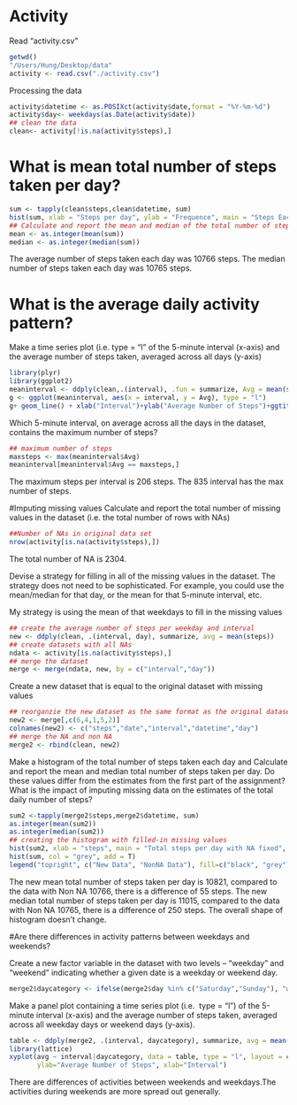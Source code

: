 Activity
============
Read "activity.csv"
```r
getwd()
"/Users/Hung/Desktop/data"
activity <- read.csv("./activity.csv")
```
Processing the data
```r
activity$datetime <- as.POSIXct(activity$date,format = "%Y-%m-%d")
activity$day<- weekdays(as.Date(activity$date))
## clean the data
clean<- activity[!is.na(activity$steps),]
```
# What is mean total number of steps taken per day?
```r
sum <- tapply(clean$steps,clean$datetime, sum)
hist(sum, xlab = "Steps per day", ylab = "Frequence", main = "Steps Each Day")
## Calculate and report the mean and median of the total number of steps taken per day
mean <- as.integer(mean(sum))
median <- as.integer(median(sum))
```
The average number of steps taken each day was 10766 steps.
The median number of steps taken each day was 10765 steps.

# What is the average daily activity pattern?
Make a time series plot (i.e. type = "l" of the 5-minute interval (x-axis) and the average number of steps taken, averaged across all days (y-axis)
```r
library(plyr)
library(ggplot2)
meaninterval <- ddply(clean,.(interval), .fun = summarize, Avg = mean(steps))
g <- ggplot(meaninterval, aes(x = interval, y = Avg), type = "l")
g+ geom_line() + xlab("Interval")+ylab("Average Number of Steps")+ggtitle("Average Number of Steps per Interval")
```

Which 5-minute interval, on average across all the days in the dataset, contains the maximum number of steps?
```r
## maximum number of steps
maxsteps <- max(meaninterval$Avg)
meaninterval[meaninterval$Avg == maxsteps,]
```
The maximum steps per interval is 206 steps.
The 835 interval has the max number of steps.

#Imputing missing values
Calculate and report the total number of missing values in the dataset (i.e. the total number of rows with NAs)
```r
##Number of NAs in original data set
nrow(activity[is.na(activity$steps),])
```
The total number of NA is 2304.

Devise a strategy for filling in all of the missing values in the dataset. The strategy does not need to be sophisticated. For example, you could use the mean/median for that day, or the mean for that 5-minute interval, etc.

My strategy is using the mean of that weekdays to fill in the missing values
```r
## create the average number of steps per weekday and interval
new <- ddply(clean, .(interval, day), summarize, avg = mean(steps))
## create datasets with all NAs
ndata <- activity[is.na(activity$steps),]
## merge the dataset
merge <- merge(ndata, new, by = c("interval","day"))
```
Create a new dataset that is equal to the original dataset with missing values
```r
## reorganzie the new dataset as the same format as the original dataset
new2 <- merge[,c(6,4,1,5,2)]
colnames(new2) <- c("steps","date","interval","datetime","day")
## merge the NA and non NA
merge2 <- rbind(clean, new2)
```
Make a histogram of the total number of steps taken each day and Calculate and report the mean and median total number of steps taken per day. Do these values differ from the estimates from the first part of the assignment? What is the impact of imputing missing data on the estimates of the total daily number of steps?
```r
sum2 <-tapply(merge2$steps,merge2$datetime, sum)
as.integer(mean(sum2))
as.integer(median(sum2))
## creating the histogram with filled-in missing values
hist(sum2, xlab = "steps", main = "Total steps per day with NA fixed", col = "black")
hist(sum, col = "grey", add = T)
legend("topright", c("New Data", "NonNA Data"), fill=c("black", "grey"), y.intersp=0.7, x.intersp = 0.1)
```

The new mean total number of steps taken per day is 10821, compared to the data with Non NA 10766, there is a difference of 55 steps.
The new median total number of steps taken per day is 11015, compared to the data with Non NA 10765, there is a difference of 250 steps.
The overall shape of histogram doesn't change.

#Are there differences in activity patterns between weekdays and weekends?

Create a new factor variable in the dataset with two levels – “weekday” and “weekend” indicating whether a given date is a weekday or weekend day.
```r
merge2$daycategory <- ifelse(merge2$day %in% c("Saturday","Sunday"), "weekend", "weekday")
```
Make a panel plot containing a time series plot (i.e. 
type = "l") of the 5-minute interval (x-axis) and the average number of steps taken, averaged across all weekday days or weekend days (y-axis).
```r
table <- ddply(merge2, .(interval, daycategory), summarize, avg = mean(steps))
library(lattice)
xyplot(avg ~ interval|daycategory, data = table, type = "l", layout = c(1,2),main="Average Steps per Interval Weekends and Weekdays", 
       ylab="Average Number of Steps", xlab="Interval")
```

There are differences of activities between weekends and weekdays.The activities during weekends are more spread out generally.


